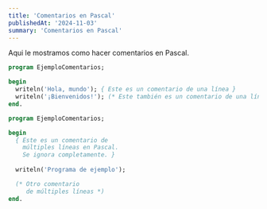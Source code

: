 ```yaml
---
title: 'Comentarios en Pascal'
publishedAt: '2024-11-03'
summary: 'Comentarios en Pascal'
---
```


Aqui le mostramos como hacer comentarios en Pascal.

```pascal
program EjemploComentarios;

begin
  writeln('Hola, mundo'); { Este es un comentario de una línea }
  writeln('¡Bienvenidos!'); (* Este también es un comentario de una línea *)
end.

program EjemploComentarios;

begin
  { Este es un comentario de
    múltiples líneas en Pascal.
    Se ignora completamente. }
  
  writeln('Programa de ejemplo'); 

  (* Otro comentario
     de múltiples líneas *)
end.
```